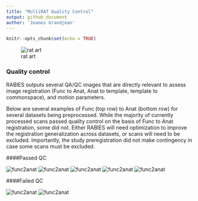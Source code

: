 ```yaml
---
title: "MultiRAT Quality Control"
output: github_document
author: 'Joanes Grandjean'
---
```


```r
knitr::opts_chunk$set(echo = TRUE)
```

![rat art](assets/img/rat_art.png)

### Quality control
RABIES outputs several QA/QC images that are directly relevant to assess image registration (Func to Anat, Anat to template, template to commonspace), and motion parameters. 

Below are several examples of Func (top row) to Anat (bottom row) for several datasets being preprocessed. While the majority of currently processed scans passed quality control on the basis of Func to Anat registration, some did not. Either RABIES will need optimization to improve the registration generalization across datasets, or scans will need to be excluded. Importantly, the study preregistration did not make contingency in case some scans must be excluded.  

####Passed QC

![func2anat](assets/QC/sub-0100100_ses-1_run-1_bold_EPI2Anat.png)
![func2anat](assets/QC/sub-0100300_ses-1_run-1_bold_EPI2Anat.png)
![func2anat](assets/QC/sub-0100401_ses-1_run-1_bold_EPI2Anat.png)
![func2anat](assets/QC/sub-0100800_ses-1_run-1_bold_EPI2Anat.png)
![func2anat](assets/QC/sub-0100900_ses-1_run-1_bold_EPI2Anat.png)

####Failed QC

![func2anat](assets/QC/sub-0100202_ses-1_run-1_bold_EPI2Anat.png)
![func2anat](assets/QC/sub-0100500_ses-1_run-1_bold_EPI2Anat.png)
